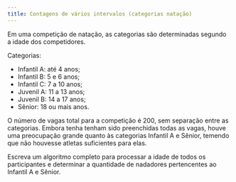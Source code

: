```yaml
---
title: Contagens de vários intervalos (categorias natação)
---
```

::: {#exr-0031}
Em uma competição de natação, as categorias são determinadas segundo a idade dos competidores.

Categorias:

* Infantil A: até 4 anos;
* Infantil B: 5 e 6 anos;
* Infantil C: 7 a 10 anos;
* Juvenil A: 11 a 13 anos;
* Juvenil B: 14 a 17 anos;
* Sênior: 18 ou mais anos.

O número de vagas total para a competição é 200, sem separação entre as categorias. Embora tenha tenham sido preenchidas todas as vagas, houve uma preocupação grande quanto às categorias Infantil A e Sênior, temendo que não houvesse atletas suficientes para elas.

Escreva um algoritmo completo para processar a idade de todos os participantes e determinar a quantidade de nadadores pertencentes ao Infantil A e Sênior.
:::
